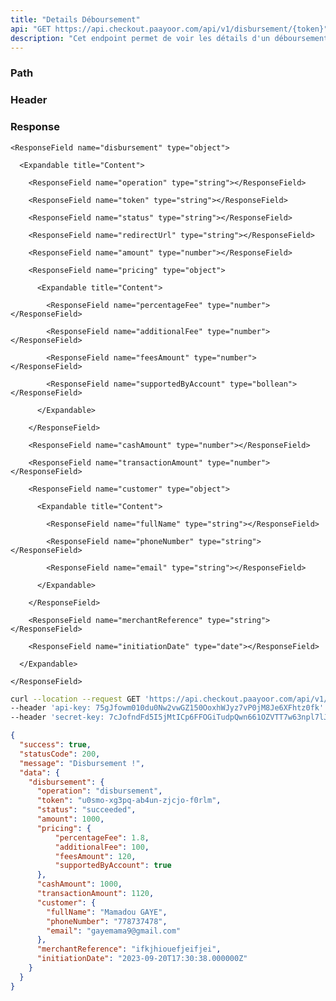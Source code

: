 ```yaml
---
title: "Details Déboursement"
api: "GET https://api.checkout.paayoor.com/api/v1/disbursement/{token}"
description: "Cet endpoint permet de voir les détails d'un déboursement"
---
```


### Path

<ParamField path="token" type="string" required></ParamField>

### Header

<ParamField header="api-key" type="string" required></ParamField>

<ParamField header="secret-key" type="string" required></ParamField>

### Response

<ResponseField name="success" type="boolean"></ResponseField>

<ResponseField name="statusCode" type="number"></ResponseField>

<ResponseField name="message" type="string"></ResponseField>

<ResponseField name="data" type="object">

  <Expandable title="Content">

    <ResponseField name="disbursement" type="object">

      <Expandable title="Content">

        <ResponseField name="operation" type="string"></ResponseField>

        <ResponseField name="token" type="string"></ResponseField>

        <ResponseField name="status" type="string"></ResponseField>

        <ResponseField name="redirectUrl" type="string"></ResponseField>

        <ResponseField name="amount" type="number"></ResponseField>

        <ResponseField name="pricing" type="object">

          <Expandable title="Content">

            <ResponseField name="percentageFee" type="number"></ResponseField>

            <ResponseField name="additionalFee" type="number"></ResponseField>

            <ResponseField name="feesAmount" type="number"></ResponseField>

            <ResponseField name="supportedByAccount" type="bollean"></ResponseField>

          </Expandable>

        </ResponseField>

        <ResponseField name="cashAmount" type="number"></ResponseField>

        <ResponseField name="transactionAmount" type="number"></ResponseField>

        <ResponseField name="customer" type="object">

          <Expandable title="Content">

            <ResponseField name="fullName" type="string"></ResponseField>

            <ResponseField name="phoneNumber" type="string"></ResponseField>

            <ResponseField name="email" type="string"></ResponseField>

          </Expandable>

        </ResponseField>

        <ResponseField name="merchantReference" type="string"></ResponseField>

        <ResponseField name="initiationDate" type="date"></ResponseField>

      </Expandable>

    </ResponseField>

  </Expandable>

</ResponseField>

<RequestExample>

```bash cURL
curl --location --request GET 'https://api.checkout.paayoor.com/api/v1/disbursement/{token}' \
--header 'api-key: 75gJfowm010du0Nw2vwGZ150OoxhWJyz7vP0jM8Je6XFhtz0fk' \
--header 'secret-key: 7cJofndFd5I5jMtICp6FFOGiTudpQwn661OZVTT7w63npl7lJ1'
```

</RequestExample>

<ResponseExample>

```json Response
{
  "success": true,
  "statusCode": 200,
  "message": "Disbursement !",
  "data": {
    "disbursement": {
      "operation": "disbursement",
      "token": "u0smo-xg3pq-ab4un-zjcjo-f0rlm",
      "status": "succeeded",
      "amount": 1000,
      "pricing": {
          "percentageFee": 1.8,
          "additionalFee": 100,
          "feesAmount": 120,
          "supportedByAccount": true
      },
      "cashAmount": 1000,
      "transactionAmount": 1120,
      "customer": {
        "fullName": "Mamadou GAYE",
        "phoneNumber": "778737478",
        "email": "gayemama9@gmail.com"
      },
      "merchantReference": "ifkjhiouefjeifjei",
      "initiationDate": "2023-09-20T17:30:38.000000Z"
    }
  }
}
```

</ResponseExample>
